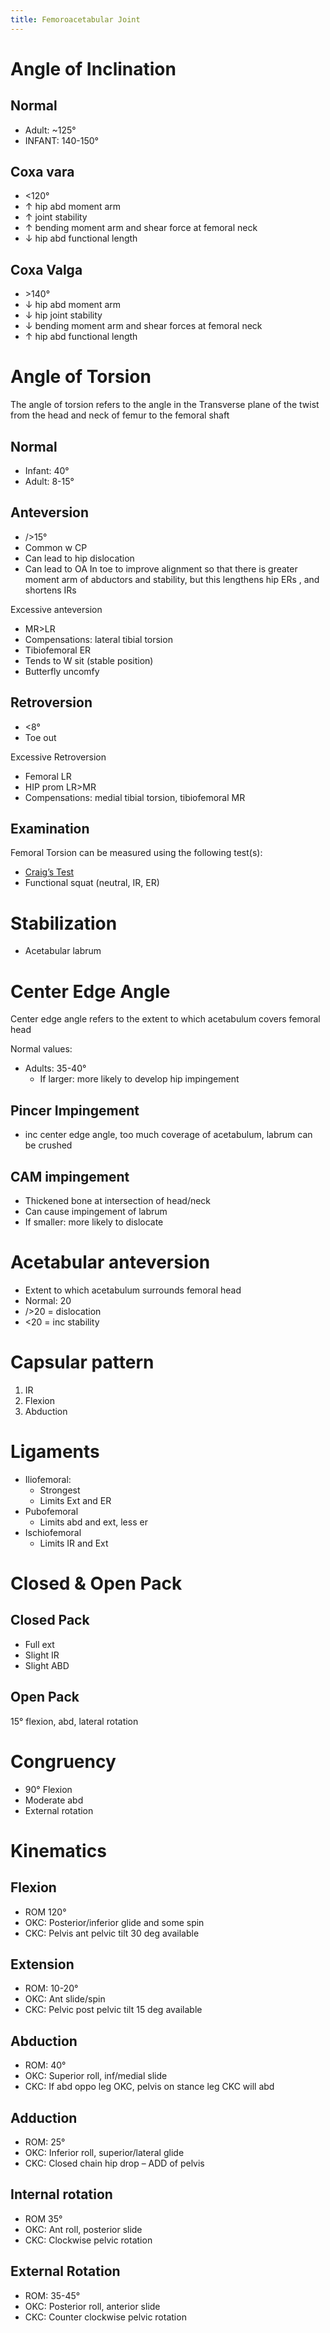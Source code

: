 ```yaml
---
title: Femoroacetabular Joint
---
```



# Angle of Inclination

## Normal 

- Adult: ~125&deg;
- INFANT: 140-150&deg;


## Coxa vara

- <120&deg;
- &#8593; hip abd moment arm
- &#8593; joint stability
- &#8593; bending moment arm and shear force at femoral neck
- &#8595; hip abd functional length

## Coxa Valga

- \>140&deg;
- &#8595; hip abd moment arm
- &#8595; hip joint stability
- &#8595; bending moment arm and shear forces at femoral neck 
- &#8593; hip abd functional length


# Angle of Torsion

The angle of torsion refers to the angle in the Transverse plane of the twist from the head and neck of femur to the femoral shaft

## Normal

- Infant: 40&deg;
- Adult: 8-15&deg;

## Anteversion

- />15&deg;
- Common w CP
- Can lead to hip dislocation
- Can lead to OA
In toe to improve alignment so that there is greater moment arm of abductors and stability, but this lengthens hip ERs , and shortens IRs

Excessive anteversion

- MR>LR
- Compensations: lateral tibial torsion
- Tibiofemoral ER
- Tends to W sit (stable position) 
- Butterfly uncomfy

## Retroversion

- <8&deg;
- Toe out

Excessive Retroversion

- Femoral LR
- HIP prom LR>MR
- Compensations: medial tibial torsion, tibiofemoral MR

## Examination

Femoral Torsion can be measured using the following test(s):

- [Craig's Test]({{< var ref-craigs-test.path >}})
- Functional squat (neutral, IR, ER)


# Stabilization

- Acetabular labrum



# Center Edge Angle

Center edge angle refers to the extent to which acetabulum covers femoral head

Normal values:

- Adults: 35-40&deg;
    - If larger: more likely to develop hip impingement

## Pincer Impingement

- inc center edge angle, too much coverage of acetabulum, labrum can be crushed

## CAM impingement

- Thickened bone at intersection of head/neck 
- Can cause impingement of labrum
- If smaller: more likely to dislocate

# Acetabular anteversion

- Extent to which acetabulum surrounds femoral head
- Normal: 20
- />20 = dislocation
- <20 = inc stability


# Capsular pattern

1. IR
2. Flexion
3. Abduction


# Ligaments


- Iliofemoral: 
    - Strongest
    - Limits Ext and ER
- Pubofemoral
    - Limits abd and ext, less er
- Ischiofemoral
    - Limits IR and Ext


# Closed & Open Pack

## Closed Pack

- Full ext 
- Slight IR 
- Slight ABD

## Open Pack

15&deg; flexion, abd, lateral rotation



# Congruency

- 90&deg; Flexion
- Moderate abd
- External rotation

# Kinematics

## Flexion

- ROM 120&deg;
- OKC: Posterior/inferior glide and some spin
- CKC: Pelvis ant pelvic tilt 30 deg available 

## Extension

- ROM: 10-20&deg;
- OKC: Ant slide/spin
- CKC: Pelvic post pelvic tilt 15 deg available 


## Abduction

- ROM: 40&deg;
- OKC: Superior roll, inf/medial slide
- CKC: If abd oppo leg OKC, pelvis on stance leg CKC will abd

## Adduction

- ROM: 25&deg;
- OKC: Inferior roll, superior/lateral glide
- CKC: Closed chain hip drop – ADD of pelvis


## Internal rotation

- ROM 35&deg; 
- OKC: Ant roll, posterior slide
- CKC: Clockwise pelvic rotation

## External Rotation

- ROM: 35-45&deg;
- OKC: Posterior roll, anterior slide
- CKC: Counter clockwise pelvic rotation
